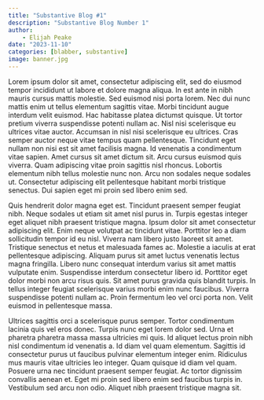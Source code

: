 ```yaml
---
title: "Substantive Blog #1"
description: "Substantive Blog Number 1"
author:
    - Elijah Peake
date: "2023-11-10"
categories: [blabber, substantive]
image: banner.jpg
---
```

Lorem ipsum dolor sit amet, consectetur adipiscing elit, sed do eiusmod tempor incididunt ut labore et dolore magna aliqua. In est ante in nibh mauris cursus mattis molestie. Sed euismod nisi porta lorem. Nec dui nunc mattis enim ut tellus elementum sagittis vitae. Morbi tincidunt augue interdum velit euismod. Hac habitasse platea dictumst quisque. Ut tortor pretium viverra suspendisse potenti nullam ac. Nisl nisi scelerisque eu ultrices vitae auctor. Accumsan in nisl nisi scelerisque eu ultrices. Cras semper auctor neque vitae tempus quam pellentesque. Tincidunt eget nullam non nisi est sit amet facilisis magna. Id venenatis a condimentum vitae sapien. Amet cursus sit amet dictum sit. Arcu cursus euismod quis viverra. Quam adipiscing vitae proin sagittis nisl rhoncus. Lobortis elementum nibh tellus molestie nunc non. Arcu non sodales neque sodales ut. Consectetur adipiscing elit pellentesque habitant morbi tristique senectus. Dui sapien eget mi proin sed libero enim sed.

Quis hendrerit dolor magna eget est. Tincidunt praesent semper feugiat nibh. Neque sodales ut etiam sit amet nisl purus in. Turpis egestas integer eget aliquet nibh praesent tristique magna. Ipsum dolor sit amet consectetur adipiscing elit. Enim neque volutpat ac tincidunt vitae. Porttitor leo a diam sollicitudin tempor id eu nisl. Viverra nam libero justo laoreet sit amet. Tristique senectus et netus et malesuada fames ac. Molestie a iaculis at erat pellentesque adipiscing. Aliquam purus sit amet luctus venenatis lectus magna fringilla. Libero nunc consequat interdum varius sit amet mattis vulputate enim. Suspendisse interdum consectetur libero id. Porttitor eget dolor morbi non arcu risus quis. Sit amet purus gravida quis blandit turpis. In tellus integer feugiat scelerisque varius morbi enim nunc faucibus. Viverra suspendisse potenti nullam ac. Proin fermentum leo vel orci porta non. Velit euismod in pellentesque massa.

Ultrices sagittis orci a scelerisque purus semper. Tortor condimentum lacinia quis vel eros donec. Turpis nunc eget lorem dolor sed. Urna et pharetra pharetra massa massa ultricies mi quis. Id aliquet lectus proin nibh nisl condimentum id venenatis a. Id diam vel quam elementum. Sagittis id consectetur purus ut faucibus pulvinar elementum integer enim. Ridiculus mus mauris vitae ultricies leo integer. Quam quisque id diam vel quam. Posuere urna nec tincidunt praesent semper feugiat. Ac tortor dignissim convallis aenean et. Eget mi proin sed libero enim sed faucibus turpis in. Vestibulum sed arcu non odio. Aliquet nibh praesent tristique magna sit.